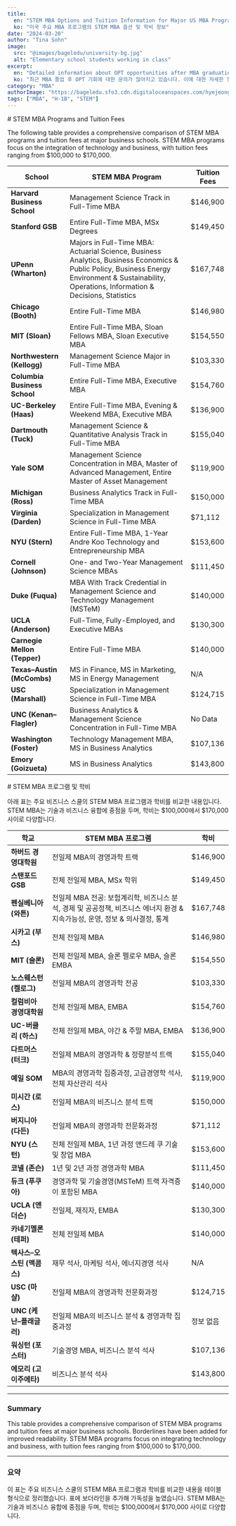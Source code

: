 ```yaml
---
title:
  en: "STEM MBA Options and Tuition Information for Major US MBA Programs"
  ko: "미국 주요 MBA 프로그램의 STEM MBA 옵션 및 학비 정보"
date: "2024-03-20"
author: "Tina Sohn"
image:
  src: "@images/bageledu/university-bg.jpg"
  alt: "Elementary school students working in class"
excerpt:
  en: "Detailed information about OPT opportunities after MBA graduation, which has been a frequent inquiry recently"
  ko: "최근 MBA 졸업 후 OPT 기회에 대한 문의가 많아지고 있습니다. 이에 대한 자세한 정보를 공유드립니다."
category: "MBA"
authorImage: "https://bageledu.sfo3.cdn.digitaloceanspaces.com/hyejeong.jpg"
tags: ["MBA", "H-1B", "STEM"]
---
```


<div class="en-content" x-show="$store.language !== 'ko'">
# STEM MBA Programs and Tuition Fees

The following table provides a comprehensive comparison of STEM MBA programs and tuition fees at major business schools. STEM MBA programs focus on the integration of technology and business, with tuition fees ranging from $100,000 to $170,000.

| **School**                    | **STEM MBA Program**                                                                                                 | **Tuition Fees** |
|-------------------------------|----------------------------------------------------------------------------------------------------------------------|------------------|
| **Harvard Business School**   | Management Science Track in Full-Time MBA                                                                            | $146,900         |
| **Stanford GSB**              | Entire Full-Time MBA, MSx Degrees                                                                                     | $149,450         |
| **UPenn (Wharton)**           | Majors in Full-Time MBA: Actuarial Science, Business Analytics, Business Economics & Public Policy, Business Energy Environment & Sustainability, Operations, Information & Decisions, Statistics | $167,748         |
| **Chicago (Booth)**           | Entire Full-Time MBA                                                                                                  | $146,980         |
| **MIT (Sloan)**               | Entire Full-Time MBA, Sloan Fellows MBA, Sloan Executive MBA                                                         | $154,550         |
| **Northwestern (Kellogg)**    | Management Science Major in Full-Time MBA                                                                             | $103,330         |
| **Columbia Business School**  | Entire Full-Time MBA, Executive MBA                                                                                   | $154,760         |
| **UC-Berkeley (Haas)**        | Entire Full-Time MBA, Evening & Weekend MBA, Executive MBA                                                             | $136,900         |
| **Dartmouth (Tuck)**          | Management Science & Quantitative Analysis Track in Full-Time MBA                                                      | $155,040         |
| **Yale SOM**                  | Management Science Concentration in MBA, Master of Advanced Management, Entire Master of Asset Management              | $119,900         |
| **Michigan (Ross)**           | Business Analytics Track in Full-Time MBA                                                                             | $150,000         |
| **Virginia (Darden)**         | Specialization in Management Science in Full-Time MBA                                                                 | $71,112          |
| **NYU (Stern)**               | Entire Full-Time MBA, 1-Year Andre Koo Technology and Entrepreneurship MBA                                            | $153,600         |
| **Cornell (Johnson)**         | One- and Two-Year Management Science MBAs                                                                             | $111,450         |
| **Duke (Fuqua)**              | MBA With Track Credential in Management Science and Technology Management (MSTeM)                                      | $140,000         |
| **UCLA (Anderson)**           | Full-Time, Fully-Employed, and Executive MBAs                                                                         | $130,300         |
| **Carnegie Mellon (Tepper)**  | Entire Full-Time MBA                                                                                                  | $140,000         |
| **Texas–Austin (McCombs)**    | MS in Finance, MS in Marketing, MS in Energy Management                                                                | N/A              |
| **USC (Marshall)**            | Specialization in Management Science in Full-Time MBA                                                                 | $124,715         |
| **UNC (Kenan–Flagler)**       | Business Analytics & Management Science Concentration in Full-Time MBA                                                 | No Data          |
| **Washington (Foster)**       | Technology Management MBA, MS in Business Analytics                                                                   | $107,136         |
| **Emory (Goizueta)**          | MS in Business Analytics                                                                                              | $143,800         |
</div>

<div class="ko-content" x-show="$store.language === 'ko'">
# STEM MBA 프로그램 및 학비

아래 표는 주요 비즈니스 스쿨의 STEM MBA 프로그램과 학비를 비교한 내용입니다. STEM MBA는 기술과 비즈니스 융합에 중점을 두며, 학비는 $100,000에서 $170,000 사이로 다양합니다.

| **학교**                    | **STEM MBA 프로그램**                                                                                                 | **학비** |
|-----------------------------|----------------------------------------------------------------------------------------------------------------------|----------|
| **하버드 경영대학원**         | 전일제 MBA의 경영과학 트랙                                                                                             | $146,900 |
| **스탠포드 GSB**            | 전체 전일제 MBA, MSx 학위                                                                                              | $149,450 |
| **펜실베니아 (와튼)**         | 전일제 MBA 전공: 보험계리학, 비즈니스 분석, 경제 및 공공정책, 비즈니스 에너지 환경 & 지속가능성, 운영, 정보 & 의사결정, 통계 | $167,748 |
| **시카고 (부스)**            | 전체 전일제 MBA                                                                                                      | $146,980 |
| **MIT (슬론)**              | 전체 전일제 MBA, 슬론 펠로우 MBA, 슬론 EMBA                                                                            | $154,550 |
| **노스웨스턴 (켈로그)**       | 전일제 MBA의 경영과학 전공                                                                                             | $103,330 |
| **컬럼비아 경영대학원**        | 전체 전일제 MBA, EMBA                                                                                                | $154,760 |
| **UC-버클리 (하스)**         | 전체 전일제 MBA, 야간 & 주말 MBA, EMBA                                                                                 | $136,900 |
| **다트머스 (터크)**           | 전일제 MBA의 경영과학 & 정량분석 트랙                                                                                   | $155,040 |
| **예일 SOM**                | MBA의 경영과학 집중과정, 고급경영학 석사, 전체 자산관리 석사                                                             | $119,900 |
| **미시간 (로스)**            | 전일제 MBA의 비즈니스 분석 트랙                                                                                       | $150,000 |
| **버지니아 (다든)**          | 전일제 MBA의 경영과학 전문화과정                                                                                       | $71,112  |
| **NYU (스턴)**              | 전체 전일제 MBA, 1년 과정 앤드레 쿠 기술 및 창업 MBA                                                                    | $153,600 |
| **코넬 (존슨)**             | 1년 및 2년 과정 경영과학 MBA                                                                                          | $111,450 |
| **듀크 (푸쿠아)**            | 경영과학 및 기술경영(MSTeM) 트랙 자격증이 포함된 MBA                                                                    | $140,000 |
| **UCLA (앤더슨)**           | 전일제, 재직자, EMBA                                                                                                  | $130,300 |
| **카네기멜론 (테퍼)**         | 전체 전일제 MBA                                                                                                      | $140,000 |
| **텍사스–오스틴 (맥콤스)**      | 재무 석사, 마케팅 석사, 에너지경영 석사                                                                                 | N/A      |
| **USC (마샬)**              | 전일제 MBA의 경영과학 전문화과정                                                                                        | $124,715 |
| **UNC (케난–플래글러)**        | 전일제 MBA의 비즈니스 분석 & 경영과학 집중과정                                                                          | 정보 없음 |
| **워싱턴 (포스터)**          | 기술경영 MBA, 비즈니스 분석 석사                                                                                       | $107,136 |
| **에모리 (고이주에타)**         | 비즈니스 분석 석사                                                                                                    | $143,800 |
</div>

<div x-show="$store.language !== 'ko'">
  <hr />
  <h3>Summary</h3>
  <p>This table provides a comprehensive comparison of STEM MBA programs and tuition fees at major business schools. Borderlines have been added for improved readability. STEM MBA programs focus on integrating technology and business, with tuition fees ranging from $100,000 to $170,000.</p>
</div>

<div x-show="$store.language === 'ko'">
  <hr />
  <h3>요약</h3>
  <p>이 표는 주요 비즈니스 스쿨의 STEM MBA 프로그램과 학비를 비교한 내용을 테이블 형식으로 정리했습니다. 표에 보더라인을 추가해 가독성을 높였습니다. STEM MBA는 기술과 비즈니스 융합에 중점을 두며, 학비는 $100,000에서 $170,000 사이로 다양합니다.</p>
</div>
